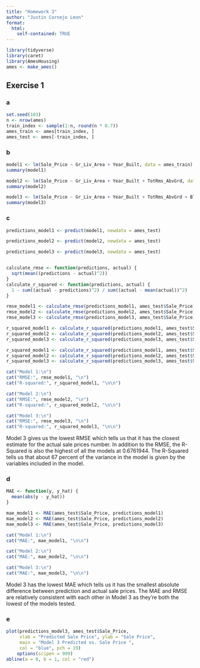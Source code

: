 ```yaml
---
title: "Homework 3"
author: "Justin Cornejo Leon"
format: 
  html:
    self-contained: TRUE
---
```


```r
library(tidyverse)
library(caret)
library(AmesHousing)
ames <- make_ames()
```

## Exercise 1

### a

```r
set.seed(103)
n <- nrow(ames)
train_index <- sample(1:n, round(n * 0.7))
ames_train <- ames[train_index, ]
ames_test <- ames[-train_index, ]
```

### b

```r
model1 <- lm(Sale_Price ~ Gr_Liv_Area + Year_Built, data = ames_train)
summary(model1)
```

```r
model2 <- lm(Sale_Price ~ Gr_Liv_Area + Year_Built + TotRms_AbvGrd, data = ames_train)
summary(model2)
```

```r
model3 <- lm(Sale_Price ~ Gr_Liv_Area + Year_Built + TotRms_AbvGrd + Bldg_Type, data = ames_train)
summary(model3)
```

### c

```r
predictions_model1 <- predict(model1, newdata = ames_test)

predictions_model2 <- predict(model2, newdata = ames_test)

predictions_model3 <- predict(model3, newdata = ames_test)


calculate_rmse <- function(predictions, actual) {
  sqrt(mean((predictions - actual)^2))
}
calculate_r_squared <- function(predictions, actual) {
  1 - sum((actual - predictions)^2) / sum((actual - mean(actual))^2)
}
```

```r
rmse_model1 <- calculate_rmse(predictions_model1, ames_test$Sale_Price)
rmse_model2 <- calculate_rmse(predictions_model2, ames_test$Sale_Price)
rmse_model3 <- calculate_rmse(predictions_model3, ames_test$Sale_Price)
```

```r
r_squared_model1 <- calculate_r_squared(predictions_model1, ames_test$Sale_Price)
r_squared_model2 <- calculate_r_squared(predictions_model2, ames_test$Sale_Price)
r_squared_model3 <- calculate_r_squared(predictions_model3, ames_test$Sale_Price)
```

```r
r_squared_model1 <- calculate_r_squared(predictions_model1, ames_test$Sale_Price)
r_squared_model2 <- calculate_r_squared(predictions_model2, ames_test$Sale_Price)
r_squared_model3 <- calculate_r_squared(predictions_model3, ames_test$Sale_Price)
```

```r
cat("Model 1:\n")
cat("RMSE:", rmse_model1, "\n")
cat("R-squared:", r_squared_model1, "\n\n")

cat("Model 2:\n")
cat("RMSE:", rmse_model2, "\n")
cat("R-squared:", r_squared_model2, "\n\n")

cat("Model 3:\n")
cat("RMSE:", rmse_model3, "\n")
cat("R-squared:", r_squared_model3, "\n\n")
```

Model 3 gives us the lowest RMSE which tells us that it has the closest estimate for the actual sale prices number. In addition to the RMSE, the R-Squared is also the highest of all the models at 0.6761944. The R-Squared tells us that about 67 percent of the variance in the model is given by the variables included in the model.

### d

```r
MAE <- function(y, y_hat) {
  mean(abs(y - y_hat))
}

mae_model1 <- MAE(ames_test$Sale_Price, predictions_model1)
mae_model2 <- MAE(ames_test$Sale_Price, predictions_model2)
mae_model3 <- MAE(ames_test$Sale_Price, predictions_model3)

cat("Model 1:\n")
cat("MAE:", mae_model1, "\n\n")

cat("Model 2:\n")
cat("MAE:", mae_model2, "\n\n")

cat("Model 3:\n")
cat("MAE:", mae_model3, "\n\n")
```

Model 3 has the lowest MAE which tells us it has the smallest absolute difference between prediction and actual sale prices. The MAE and RMSE are relatively consistent with each other in Model 3 as they're both the lowest of the models tested.

### e

```r
plot(predictions_model3, ames_test$Sale_Price, 
     xlab = "Predicted Sale Price", ylab = "Sale Price",
     main = "Model 3 Predicted vs. Sale Price ",
     col = "blue", pch = 19)
    options(scipen = 999)
abline(a = 0, b = 1, col = "red")

```
